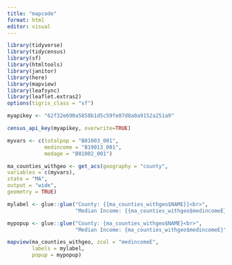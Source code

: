```yaml
---
title: "mapcode"
format: html
editor: visual
---
```


```r
library(tidyverse)
library(tidycensus)
library(sf)
library(htmltools)
library(janitor)
library(here)
library(mapview)
library(leafsync)
library(leaflet.extras2)
options(tigris_class = "sf")

myapikey <- "62f32e690a5858b1d5c59fe07d8a0a9152a251a9"

census_api_key(myapikey, overwrite=TRUE)

myvars <- c(totalpop = "B01003_001",
            medincome = "B19013_001",
            medage = "B01002_001")

ma_counties_withgeo <- get_acs(geography = "county",
variables = c(myvars),
state = "MA",
output = "wide",
geometry = TRUE)

mylabel <- glue::glue("County: {{ma_counties_withgeo$NAME}}<br>",
                      "Median Income: {{ma_counties_withgeo$medincomeE}}")

mypopup <- glue::glue("County: {ma_counties_withgeo$NAME}<br>",
                      "Median Income: {ma_counties_withgeo$medincomeE}")

mapview(ma_counties_withgeo, zcol = "medincomeE",
        labels = mylabel,
        popup = mypopup)
      
```


